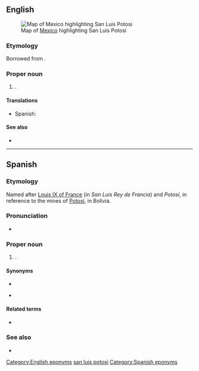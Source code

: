 ==English==
[[File:Mexico map, MX-SLP.svg|thumb|Map of [[Mexico]] highlighting San Luis Potosí]]

===Etymology===
Borrowed from {{bor|en|es|San Luis Potosí}}.

===Proper noun===
{{en-proper noun|head=San Luis Potosí}}

# {{place|en|state|c/Mexico}}.

====Translations====
{{trans-top|state of Mexico}}
* Spanish: {{t+|es|San Luis Potosí|f}}
{{trans-mid}}
{{trans-bottom}}

====See also====
* {{pedialite}}

[[Category:English eponyms]]
[[Category:English terms spelled with Í|san luis potosi]]

----

==Spanish==

===Etymology===
Named after [[w:Louis IX of France|Louis IX of France]] (in {{etyl|es|-}} ''San Luis Rey de Francia'') and ''Potosí'', in reference to the mines of [[w:Potosí|Potosí]], in Bolivia.

===Pronunciation===
* {{es-IPA|san luís potosí}}

===Proper noun===
{{es-proper noun|f}}

# {{place|es|state|c/Mexico}}.

====Synonyms====
* {{l|es|Potosí}}
* {{l|es|SL}} {{qualifier|abbreviation}}

====Related terms====
* {{l|es|potosino}}

===See also===
* {{pedialite|lang=es}}

[[Category:Spanish eponyms]]